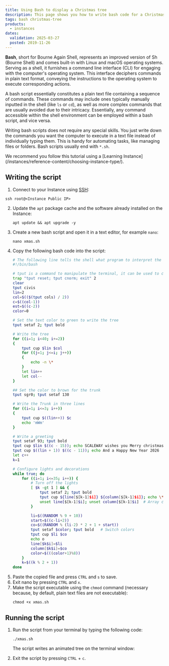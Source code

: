```yaml
---
title: Using Bash to display a Christmas tree
description: This page shows you how to write bash code for a Christmas tree and to display it in a shell of your Instance
tags: bash christmas-tree
products:
  - instances
dates:
  validation: 2025-03-27
  posted: 2019-11-26
---
```



**Bash**, short for Bourne Again Shell, represents an improved version of Sh (Bourne Shell) and comes built-in with Linux and macOS operating systems. Serving as a shell, it furnishes a command line interface (CLI) for engaging with the computer's operating system. This interface deciphers commands in plain text format, conveying the instructions to the operating system to execute corresponding actions.

A bash script essentially constitutes a plain text file containing a sequence of commands. These commands may include ones typically manually inputted in the shell (like `ls` or `cd`), as well as more complex commands that are usually avoided due to their intricacy. Essentially, any command accessible within the shell environment can be employed within a bash script, and vice versa.

Writing bash scripts does not require any special skills. You just write down the commands you want the computer to execute in a text file instead of individually typing them. This is handy for automating tasks, like managing files or folders. Bash scripts usually end with `*.sh`.

<Message type="tip">
  We recommend you follow this tutorial using a [Learning Instance](/instances/reference-content/choosing-instance-type/).
</Message>

## Writing the script

1. Connect to your Instance using [SSH](/instances/how-to/connect-to-instance/):
```
ssh root@<Instance Public IP>
```
2. Update the `apt` package cache and the software already installed on the Instance:
    ```
    apt update && apt upgrade -y
    ```
3. Create a new bash script and open it in a text editor, for example `nano`:
    ```
    nano xmas.sh
    ```
4. Copy the following bash code into the script:
    ```bash
    # The following line tells the shell what program to interpret the script with
    #!/bin/bash

    # tput is a command to manipulate the terminal, it can be used to change the color of text, apply effects, and generally brighten things up.
    trap "tput reset; tput cnorm; exit" 2
    clear
    tput civis
    lin=2
    col=$(($(tput cols) / 2))
    c=$((col-1))
    est=$((c-2))
    color=0

    # Set the text color to green to write the tree
    tput setaf 2; tput bold

    # Write the tree
    for ((i=1; i<40; i+=2))
    {
        tput cup $lin $col
        for ((j=1; j<=i; j++))
        {
            echo -n \*
        }
        let lin++
        let col--
    }

    ## Set the color to brown for the trunk
    tput sgr0; tput setaf 130

    # Write the Trunk in three lines
    for ((i=1; i<=3; i++))
    {
        tput cup $((lin++)) $c
        echo 'mWm'
    }

    # Write a greeting
    tput setaf 93; tput bold
    tput cup $lin $((c - 15)); echo SCALEWAY wishes you Merry christmas
    tput cup $((lin + 1)) $((c - 11)); echo And a Happy New Year 2026
    let c++
    k=1

    # Configure lights and decorations
    while true; do
        for ((i=1; i<=35; i++)) {
            # Turn off the lights
            [ $k -gt 1 ] && {
                tput setaf 2; tput bold
                tput cup ${line[$[k-1]$i]} ${column[$[k-1]$i]}; echo \*
                unset line[$[k-1]$i]; unset column[$[k-1]$i]  # Array cleanup
            }

            li=$((RANDOM % 9 + 10))
            start=$((c-li+2))
            co=$((RANDOM % (li-2) * 2 + 1 + start))
            tput setaf $color; tput bold   # Switch colors
            tput cup $li $co
            echo o
            line[$k$i]=$li
            column[$k$i]=$co
            color=$(((color+1)%8))
        }
        k=$((k % 2 + 1))
    done
    ```
5. Paste the copied file and press `CTRL` and `s` to save.
6. Exit nano by pressing `CTRL` and `x`.
7. Make the script executable using the `chmod` command (necessary because, by default, plain text files are not executable):
    ```
    chmod +x xmas.sh
    ```

## Running the script

1. Run the script from your terminal by typing the following code:
    ```
    ./xmas.sh
    ```
    The script writes an animated tree on the terminal window:

    <Lightbox image={image} alt="" />
2. Exit the script by pressing `CTRL` + `c`.

<ClickableBanner
  productLogo="generic"
  title="Start your Cloud journey with Scaleway."
  url="https://account.scaleway.com/register"
  label="Create your account"
/>